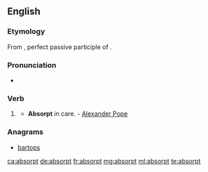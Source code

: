 ==English==

===Etymology===
From {{etyl|la|en}} {{m|la|absorptus}}, perfect passive participle of {{m|la|absorbeō||absorb}}.

===Pronunciation===
* {{a|US}} {{IPA|/æbˈsɔɹpt/|/æbˈzɔɹpt/|/əbˈsɔɹpt/|/əbˈzɔɹpt/|lang=en}}

===Verb===
{{head|en|past participle}}

# {{lb|en|archaic}} {{inflection of|absorb||past|part|lang=en}}
#* '''Absorpt''' in care. - [[w:Alexander Pope|Alexander Pope]]

===Anagrams===
* [[bartops#English|bartops]]

[[ca:absorpt]]
[[de:absorpt]]
[[fr:absorpt]]
[[mg:absorpt]]
[[ml:absorpt]]
[[te:absorpt]]